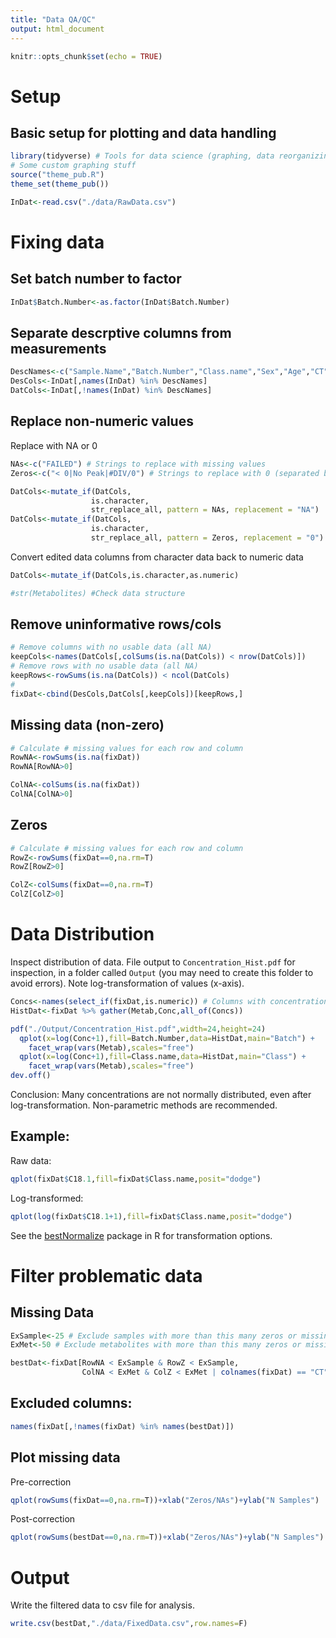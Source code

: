```yaml
---
title: "Data QA/QC"
output: html_document
---
```


```r
knitr::opts_chunk$set(echo = TRUE)
```

# Setup

## Basic setup for plotting and data handling 

```r
library(tidyverse) # Tools for data science (graphing, data reorganizing, etc.)
# Some custom graphing stuff
source("theme_pub.R")
theme_set(theme_pub())
```

```r
InDat<-read.csv("./data/RawData.csv")
```

# Fixing data

## Set batch number to factor

```r
InDat$Batch.Number<-as.factor(InDat$Batch.Number)
```

## Separate descrptive columns from measurements

```r
DescNames<-c("Sample.Name","Batch.Number","Class.name","Sex","Age","CT")
DesCols<-InDat[,names(InDat) %in% DescNames]
DatCols<-InDat[,!names(InDat) %in% DescNames]
```

## Replace non-numeric values

Replace with NA or 0

```r
NAs<-c("FAILED") # Strings to replace with missing values
Zeros<-c("< 0|No Peak|#DIV/0") # Strings to replace with 0 (separated by |)

DatCols<-mutate_if(DatCols,
                  is.character,
                  str_replace_all, pattern = NAs, replacement = "NA") 
DatCols<-mutate_if(DatCols,
                  is.character,
                  str_replace_all, pattern = Zeros, replacement = "0")
```

Convert edited data columns from character data back to numeric data

```r
DatCols<-mutate_if(DatCols,is.character,as.numeric)

#str(Metabolites) #Check data structure
```

## Remove uninformative rows/cols

```r
# Remove columns with no usable data (all NA)
keepCols<-names(DatCols[,colSums(is.na(DatCols)) < nrow(DatCols)])
# Remove rows with no usable data (all NA)
keepRows<-rowSums(is.na(DatCols)) < ncol(DatCols)
#
fixDat<-cbind(DesCols,DatCols[,keepCols])[keepRows,]
```

## Missing data (non-zero)

```r
# Calculate # missing values for each row and column
RowNA<-rowSums(is.na(fixDat)) 
RowNA[RowNA>0]

ColNA<-colSums(is.na(fixDat))
ColNA[ColNA>0]
```

## Zeros

```r
# Calculate # missing values for each row and column
RowZ<-rowSums(fixDat==0,na.rm=T) 
RowZ[RowZ>0]

ColZ<-colSums(fixDat==0,na.rm=T)
ColZ[ColZ>0]
```

# Data Distribution

Inspect distribution of data. File output to `Concentration_Hist.pdf` for inspection, in a folder called `Output` (you may need to create this folder to avoid errors). Note log-transformation of values (x-axis).

```r
Concs<-names(select_if(fixDat,is.numeric)) # Columns with concentration (metabolite) data
HistDat<-fixDat %>% gather(Metab,Conc,all_of(Concs))
```


```r
pdf("./Output/Concentration_Hist.pdf",width=24,height=24)
  qplot(x=log(Conc+1),fill=Batch.Number,data=HistDat,main="Batch") +
    facet_wrap(vars(Metab),scales="free")
  qplot(x=log(Conc+1),fill=Class.name,data=HistDat,main="Class") +
    facet_wrap(vars(Metab),scales="free")
dev.off()
```

Conclusion: Many concentrations are not normally distributed, even after log-transformation. Non-parametric methods are recommended. 

## Example:

Raw data:

```r
qplot(fixDat$C18.1,fill=fixDat$Class.name,posit="dodge")
```

Log-transformed:

```r
qplot(log(fixDat$C18.1+1),fill=fixDat$Class.name,posit="dodge")
```

See the [bestNormalize](https://cran.r-project.org/web/packages/bestNormalize/vignettes/bestNormalize.html) package in R for transformation options.

# Filter problematic data

## Missing Data

```r
ExSample<-25 # Exclude samples with more than this many zeros or missing values
ExMet<-50 # Exclude metabolites with more than this many zeros or missing values

bestDat<-fixDat[RowNA < ExSample & RowZ < ExSample,
                ColNA < ExMet & ColZ < ExMet | colnames(fixDat) == "CT"]

```

## Excluded columns:

```r
names(fixDat[,!names(fixDat) %in% names(bestDat)])
```

## Plot missing data

Pre-correction

```r
qplot(rowSums(fixDat==0,na.rm=T))+xlab("Zeros/NAs")+ylab("N Samples")
```

Post-correction

```r
qplot(rowSums(bestDat==0,na.rm=T))+xlab("Zeros/NAs")+ylab("N Samples")
```

# Output 

Write the filtered data to csv file for analysis.

```r
write.csv(bestDat,"./data/FixedData.csv",row.names=F)
```
